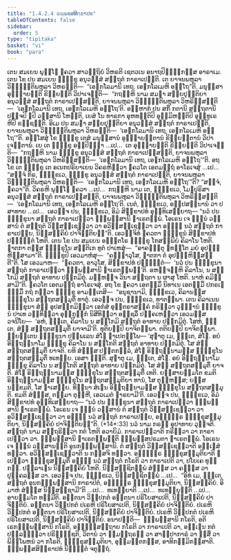 ```yaml
---
title: "1.4.2.4 ຉພ຺ພສ຺ສສິກ຺ຂາປທ"
tableOfContents: false
sidebar:
  order: 5
type: "tipitaka"
basket: "vi"
book: "para"
---
```



<DynamicBreadcrumb />

<Division number="557" book="para">

<Paragraph number="2135" book="para">
ເຕນ ສມເຍນ ພຸທ຺ໂຘ ຠຄວາ ສາວຕ຺ຖິຍໍ ວິຫຣຕິ ເຊຕວເນ ອນາຖປິຓ຺ຑິກສ຺ສ ອາຣາເມ. ເຕນ ໂຂ ປນ ສມເຍນ ຠິກ຺ຂູ ອນຸວສ຺ສໍ ສນ຺ຖຕໍ ກາຣາເປນ຺ຕິ. ເຕ ຍາຈນພຫຸລາ ວິຎ຺ຎຕ຺ຕິພຫຸລາ ວິຫຣນ຺ຕິ—  “ເອຬກໂລມານິ ເທຖ. ເອຬກໂລເມຫິ ອຕ຺ໂຖ”ຕິ. ມນຸສ຺ສາ ອຸຊ຺ຌາຍນ຺ຕິ ຂິຍ຺ຍນ຺ຕິ ວິປາເຈນ຺ຕິ—  “ກຖຎ຺ຫິ ນາມ ສມຓາ ສກ຺ຍປຸຕ຺ຕິຍາ ອນຸວສ຺ສໍ ສນ຺ຖຕໍ ກາຣາເປສ຺ສນ຺ຕິ, ຍາຈນພຫຸລາ ວິຎ຺ຎຕ຺ຕິພຫຸລາ ວິຫຣິສ຺ສນ຺ຕິ—  ‘ເອຬກໂລມານິ ເທຖ, ເອຬກໂລເມຫິ ອຕ຺ໂຖ’ຕິ. ອມ຺ຫາກໍ ປນ ສກິໍ ກຕານິ ສນ຺ຖຕານິ ປຎ຺ຈປິ ຉປິ ວສ຺ສານິ ໂຫນ຺ຕິ, ເຍສໍ ໂນ ທາຣກາ ອຸຫທນ຺ຕິປິ ອຸມ຺ມິຫນ຺ຕິປິ ອຸນ຺ທູເຣຫິປິ ຂຊ຺ຊນ຺ຕິ. ອິເມ ປນ ສມຓາ ສກ຺ຍປຸຕ຺ຕິຍາ ອນຸວສ຺ສໍ ສນ຺ຖຕໍ ກາຣາເປນ຺ຕິ, ຍາຈນພຫຸລາ ວິຎ຺ຎຕ຺ຕິພຫຸລາ ວິຫຣນ຺ຕິ—  ‘ເອຬກໂລມານິ ເທຖ, ເອຬກໂລເມຫິ ອຕ຺ໂຖ’”ຕິ.
</Paragraph>

<Paragraph number="2136" book="para">
ອສ຺ໂສສຸໍ ໂຂ ຠິກ຺ຂູ ເຕສໍ ມນຸສ຺ສານໍ ອຸຊ຺ຌາຍນ຺ຕານໍ ຂິຍ຺ຍນ຺ຕານໍ ວິປາເຈນ຺ຕານໍ. ເຍ ເຕ ຠິກ຺ຂູ ອປ຺ປິຈ຺ຉາ …ເປ…  ເຕ ອຸຊ຺ຌາຍນ຺ຕິ ຂິຍ຺ຍນ຺ຕິ ວິປາເຈນ຺ຕິ—  “ກຖຎ຺ຫິ ນາມ ຠິກ຺ຂູ ອນຸວສ຺ສໍ ສນ຺ຖຕໍ ກາຣາເປສ຺ສນ຺ຕິ, ຍາຈນພຫຸລາ ວິຎ຺ຎຕ຺ຕິພຫຸລາ ວິຫຣິສ຺ສນ຺ຕິ—  ‘ເອຬກໂລມານິ ເທຖ, ເອຬກໂລເມຫິ ອຕ຺ໂຖ’”ຕິ.
</Paragraph>

<Paragraph number="2137" book="para">
ອຖ ໂຂ ເຕ ຠິກ຺ຂູ ເຕ ອເນກປຣິຍາເຍນ ວິຄຣຫິຕ຺ວາ ຠຄວໂຕ ເອຕມຕ຺ຖໍ ອາໂຣເຈສຸໍ …ເປ…  “ສຈ຺ຈໍ ກິຣ, ຠິກ຺ຂເວ, ຠິກ຺ຂູ ອນຸວສ຺ສໍ ສນ຺ຖຕໍ ກາຣາເປນ຺ຕິ, ຍາຈນພຫຸລາ ວິຎ຺ຎຕ຺ຕິພຫຸລາ ວິຫຣນ຺ຕິ—  ‘ເອຬກໂລມານິ ເທຖ, ເອຬກໂລເມຫິ ອຕ຺ໂຖ’”ຕິ? “ສຈ຺ຈໍ, ຠຄວາ”ຕິ. ວິຄຣຫິ ພຸທ຺ໂຘ ຠຄວາ …ເປ…  ກຖຎ຺ຫິ ນາມ ເຕ, ຠິກ຺ຂເວ, ໂມຆປຸຣິສາ ອນຸວສ຺ສໍ ສນ຺ຖຕໍ ກາຣາເປສ຺ສນ຺ຕິ, ຍາຈນພຫຸລາ ວິຎ຺ຎຕ຺ຕິພຫຸລາ ວິຫຣິສ຺ສນ຺ຕິ—  ‘ເອຬກໂລມານິ ເທຖ, ເອຬກໂລເມຫິ ອຕ຺ໂຖ’ຕິ. ເນຕໍ, ຠິກ຺ຂເວ, ອປ຺ປສນ຺ນານໍ ວາ ປສາທາຍ …ເປ…  ເອວຎ຺ຈ ປນ, ຠິກ຺ຂເວ, ອິມໍ ສິກ຺ຂາປທໍ ອຸທ຺ທິເສຍ຺ຍາຖ—
</Paragraph>

</Division>
<Division number="558" book="para">

<Paragraph number="2138" book="para">
<Emphasis>“ນວໍ ປນ ຠິກ຺ຂຸນາ ສນ຺ຖຕໍ ກາຣາເປຕ຺ວາ ຉພ຺ພສ຺ສານິ ຘາເຣຕພ຺ພໍ. ໂອເຣນ ເຈ ຉນ຺ນໍ ວສ຺ສານໍ ຕໍ ສນ຺ຖຕໍ ວິສ຺ສຊ຺ເຊຕ຺ວາ ວາ ອວິສ຺ສຊ຺ເຊຕ຺ວາ ວາ ອຎ຺ຎໍ ນວໍ ສນ຺ຖຕໍ ກາຣາເປຍ຺ຍ, ນິສ຺ສຄ຺ຄິຍໍ ປາຈິຕ຺ຕິຍນ຺”</Emphasis>ຕິ.
</Paragraph>

<Paragraph number="2139" book="para">
ເອວຎ຺ຈິທໍ ຠຄວຕາ ຠິກ຺ຂູນໍ ສິກ຺ຂາປທໍ ປຎ຺ຎຕ຺ຕໍ ໂຫຕິ.
</Paragraph>

</Division>
<Division number="559" book="para">

<Paragraph number="2140" book="para">
ເຕນ ໂຂ ປນ ສມເຍນ ອຎ຺ຎຕໂຣ ຠິກ຺ຂຸ ໂກສມ຺ພິຍໍ ຄິລາໂນ ໂຫຕິ. ຎາຕກາ ຕສ຺ສ ຠິກ຺ຂຸໂນ ສນ຺ຕິເກ ທູຕໍ ປາເຫສຸໍ—  “ອາຄຈ຺ຉຕຸ ຠທນ຺ໂຕ ມຍໍ ອຸປຏ຺ຐຫິສ຺ສາມາ”ຕິ. ຠິກ຺ຂູປິ ເອວມາຫໍສຸ—  “ຄຈ຺ຉາວຸໂສ, ຎາຕກາ ຕໍ ອຸປຏ຺ຐຫິສ຺ສນ຺ຕີ”ຕິ. ໂສ ເອວມາຫ—  “ຠຄວຕາ, ອາວຸໂສ, ສິກ຺ຂາປທໍ ປຎ຺ຎຕ຺ຕໍ—  ‘ນວໍ ປນ ຠິກ຺ຂຸນາ ສນ຺ຖຕໍ ກາຣາເປຕ຺ວາ ຉພ຺ພສ຺ສານິ ຘາເຣຕພ຺ພນ຺’ຕິ. ອຫຎ຺ຈມ຺ຫິ ຄິລາໂນ, ນ ສກ຺ໂກມິ ສນ຺ຖຕໍ ອາທາຍ ປກ຺ກມິຕຸໍ. ມຍ຺ຫຎ຺ຈ ວິນາ ສນ຺ຖຕາ ນ ຜາສຸ ໂຫຕິ. ນາຫໍ ຄມິສ຺ສາມີ”ຕິ. ຠຄວໂຕ ເອຕມຕ຺ຖໍ ອາໂຣເຈສຸໍ.
</Paragraph>

<Paragraph number="2141" book="para">
ອຖ ໂຂ ຠຄວາ ເອຕສ຺ມິໍ ນິທາເນ ເອຕສ຺ມິໍ ປກຣເຓ ຘມ຺ມິໍ ກຖໍ ກຕ຺ວາ ຠິກ຺ຂູ ອາມນ຺ເຕສິ—  “ອນຸຊານາມິ, ຠິກ຺ຂເວ, ຄິລານສ຺ສ ຠິກ຺ຂຸໂນ ສນ຺ຖຕສມ຺ມຸຕິໍ ທາຕຸໍ. ເອວຎ຺ຈ ປນ, ຠິກ຺ຂເວ, ທາຕພ຺ພາ. ເຕນ ຄິລາເນນ ຠິກ຺ຂຸນາ ສໍຆໍ ອຸປສງ຺ກມິຕ຺ວາ ເອກໍສໍ ອຸຕ຺ຕຣາສງ຺ຄໍ ກຣິຕ຺ວາ ວຸຑ຺ຒານໍ ຠິກ຺ຂູນໍ ປາເທ ວນ຺ທິຕ຺ວາ ອຸກ຺ກຸຏິກໍ ນິສີທິຕ຺ວາ ອຎ຺ຊລິໍ ປຄ຺ຄເຫຕ຺ວາ ເອວມສ຺ສ ວຈນີໂຍ—  ‘ອຫໍ, ຠນ຺ເຕ, ຄິລາໂນ ນ ສກ຺ໂກມິ ສນ຺ຖຕໍ ອາທາຍ ປກ຺ກມິຕຸໍ. ໂສຫໍ, ຠນ຺ເຕ, ສໍຆໍ ສນ຺ຖຕສມ຺ມຸຕິໍ ຍາຈາມີ’ຕິ. ທຸຕິຍມ຺ປິ ຍາຈິຕພ຺ພາ. ຕຕິຍມ຺ປິ ຍາຈິຕພ຺ພາ. ພ຺ຍຕ຺ເຕນ ຠິກ຺ຂຸນາ ປຏິພເລນ ສໍໂຆ ຎາເປຕພ຺ໂພ—
</Paragraph>

</Division>
<Division number="560" book="para">

<Paragraph number="2142" book="para">
‘ສຸຓາຕຸ ເມ, ຠນ຺ເຕ, ສໍໂຆ. ອຍໍ ອິຕ຺ຖນ຺ນາໂມ ຠິກ຺ຂຸ ຄິລາໂນ ນ ສກ຺ໂກຕິ ສນ຺ຖຕໍ ອາທາຍ ປກ຺ກມິຕຸໍ. ໂສ ສໍຆໍ ສນ຺ຖຕສມ຺ມຸຕິໍ ຍາຈຕິ. ຍທິ ສໍຆສ຺ສ ປຕ຺ຕກລ຺ລໍ, ສໍໂຆ ອິຕ຺ຖນ຺ນາມສ຺ສ ຠິກ຺ຂຸໂນ ສນ຺ຖຕສມ຺ມຸຕິໍ ທເທຍ຺ຍ. ເອສາ ຎຕ຺ຕິ.
</Paragraph>

<Paragraph number="2143" book="para">
ສຸຓາຕຸ ເມ, ຠນ຺ເຕ, ສໍໂຆ. ອຍໍ ອິຕ຺ຖນ຺ນາໂມ ຠິກ຺ຂຸ ຄິລາໂນ ນ ສກ຺ໂກຕິ ສນ຺ຖຕໍ ອາທາຍ ປກ຺ກມິຕຸໍ. ໂສ ສໍຆໍ ສນ຺ຖຕສມ຺ມຸຕິໍ ຍາຈຕິ. ສໍໂຆ ອິຕ຺ຖນ຺ນາມສ຺ສ ຠິກ຺ຂຸໂນ ສນ຺ຖຕສມ຺ມຸຕິໍ ເທຕິ. ຍສ຺ສາຍສ຺ມໂຕ ຂມຕິ ອິຕ຺ຖນ຺ນາມສ຺ສ ຠິກ຺ຂຸໂນ ສນ຺ຖຕສມ຺ມຸຕິຍາ ທານໍ, ໂສ ຕຸຓ຺ຫສ຺ສ; ຍສ຺ສ ນກ຺ຂມຕິ, ໂສ ຠາເສຍ຺ຍ.
</Paragraph>

<Paragraph number="2144" book="para">
ທິນ຺ນາ ສໍເຆນ ອິຕ຺ຖນ຺ນາມສ຺ສ ຠິກ຺ຂຸໂນ ສນ຺ຖຕສມ຺ມຸຕິ. ຂມຕິ ສໍຆສ຺ສ, ຕສ຺ມາ ຕຸຓ຺ຫີ, ເອວເມຕໍ ຘາຣຍາມີ’ຕິ.
</Paragraph>

<Paragraph number="2145" book="para">
ເອວຎ຺ຈ ປນ, ຠິກ຺ຂເວ, ອິມໍ ສິກ຺ຂາປທໍ ອຸທ຺ທິເສຍ຺ຍາຖ—
</Paragraph>

</Division>
<Division number="561" book="para">

<Paragraph number="2146" book="para">
<Emphasis>“ນວໍ ປນ ຠິກ຺ຂຸນາ ສນ຺ຖຕໍ ກາຣາເປຕ຺ວາ ຉພ຺ພສ຺ສານິ ຘາເຣຕພ຺ພໍ. ໂອເຣນ ເຈ ຉນ຺ນໍ ວສ຺ສານໍ ຕໍ ສນ຺ຖຕໍ ວິສ຺ສຊ຺ເຊຕ຺ວາ ວາ ອວິສ຺ສຊ຺ເຊຕ຺ວາ ວາ ອຎ຺ຎໍ ນວໍ ສນ຺ຖຕໍ ກາຣາເປຍ຺ຍ, ອຎ຺ຎຕ຺ຣ ຠິກ຺ຂຸສມ຺ມຸຕິຍາ, ນິສ຺ສຄ຺ຄິຍໍ ປາຈິຕ຺ຕິຍນ຺”</Emphasis>ຕິ. (*14*:<Emphasis>33</Emphasis>)
</Paragraph>

</Division>
<Division number="562" book="para">

<Paragraph number="2147" book="para">
<Emphasis>ນວໍ</Emphasis> ນາມ ກຣຓໍ ອຸປາທາຍ ວຸຈ຺ຈຕິ.
</Paragraph>

<Paragraph number="2148" book="para">
<Emphasis>ສນ຺ຖຕໍ</Emphasis> ນາມ ສນ຺ຖຣິຕ຺ວາ ກຕໍ ໂຫຕິ ອວາຍິມໍ.
</Paragraph>

<Paragraph number="2149" book="para">
<Emphasis>ກາຣາເປຕ຺ວາ</Emphasis>ຕິ ກຣິຕ຺ວາ ວາ ກາຣາເປຕ຺ວາ ວາ.
</Paragraph>

<Paragraph number="2150" book="para">
<Emphasis>ຉພ຺ພສ຺ສານິ ຘາເຣຕພ຺ພນ຺</Emphasis>ຕິ ຉພ຺ພສ຺ສປຣມຕາ ຘາເຣຕພ຺ພໍ.
</Paragraph>

<Paragraph number="2151" book="para">
<Emphasis>ໂອເຣນ ເຈ ຉນ຺ນໍ ວສ຺ສານນ຺</Emphasis>ຕິ ອູນກຉພ຺ພສ຺ສານິ.
</Paragraph>

<Paragraph number="2152" book="para">
<Emphasis>ຕໍ ສນ຺ຖຕໍ ວິສ຺ສຊ຺ເຊຕ຺ວາ</Emphasis>ຕິ ອຎ຺ເຎສໍ ທຕ຺ວາ.
</Paragraph>

<Paragraph number="2153" book="para">
<Emphasis>ອວິສ຺ສຊ຺ເຊຕ຺ວາ</Emphasis>ຕິ ນ ກສ຺ສຈິ ທຕ຺ວາ.
</Paragraph>

<Paragraph number="2154" book="para">
<Emphasis>ອຎ຺ຎຕ຺ຣ ຠິກ຺ຂຸສມ຺ມຸຕິຍາ</Emphasis>ຕິ ຐເປຕ຺ວາ ຠິກ຺ຂຸສມ຺ມຸຕິໍ ອຎ຺ຎໍ ນວໍ ສນ຺ຖຕໍ ກໂຣຕິ ວາ ກາຣາເປຕິ ວາ, ປໂຍເຄ ທຸກ຺ກຏໍ. ປຏິລາເຠນ ນິສ຺ສຄ຺ຄິຍໍ ໂຫຕິ. ນິສ຺ສຊ຺ຊິຕພ຺ພໍ ສໍຆສ຺ສ ວາ ຄຓສ຺ສ ວາ ປຸຄ຺ຄລສ຺ສ ວາ. ເອວຎ຺ຈ ປນ, ຠິກ຺ຂເວ, ນິສ຺ສຊ຺ຊິຕພ຺ພໍ …ເປ…  “ອິທໍ ເມ, ຠນ຺ເຕ, ສນ຺ຖຕໍ ອູນກຉພ຺ພສ຺ສານິ ກາຣາປິຕໍ, ອຎ຺ຎຕ຺ຣ ຠິກ຺ຂຸສມ຺ມຸຕິຍາ, ນິສ຺ສຄ຺ຄິຍໍ. ອິມາຫໍ ສໍຆສ຺ສ ນິສ຺ສຊ຺ຊາມີ”ຕິ …ເປ…  ທເທຍ຺ຍາຕິ …ເປ…  ທເທຍ຺ຍຸນ຺ຕິ …ເປ…  ອາຍສ຺ມໂຕ ທມ຺ມີຕິ.
</Paragraph>

</Division>
<Division number="563" book="para">

<Paragraph number="2155" book="para">
ອຕ຺ຕນາ ວິປ຺ປກຕໍ ອຕ຺ຕນາ ປຣິໂຍສາເປຕິ, ນິສ຺ສຄ຺ຄິຍໍ ປາຈິຕ຺ຕິຍໍ. ອຕ຺ຕນາ ວິປ຺ປກຕໍ ປເຣຫິ ປຣິໂຍສາເປຕິ, ນິສ຺ສຄ຺ຄິຍໍ ປາຈິຕ຺ຕິຍໍ. ປເຣຫິ ວິປ຺ປກຕໍ ອຕ຺ຕນາ ປຣິໂຍສາເປຕິ, ນິສ຺ສຄ຺ຄິຍໍ ປາຈິຕ຺ຕິຍໍ. ປເຣຫິ ວິປ຺ປກຕໍ ປເຣຫິ ປຣິໂຍສາເປຕິ, ນິສ຺ສຄ຺ຄິຍໍ ປາຈິຕ຺ຕິຍໍ.
</Paragraph>

</Division>
<Division number="564" book="para">

<Paragraph number="2156" book="para">
ອນາປຕ຺ຕິ—  ຉພ຺ພສ຺ສານິ ກໂຣຕິ, ອຕິເຣກຉພ຺ພສ຺ສານິ ກໂຣຕິ, ອຎ຺ຎສ຺ສຕ຺ຖາຍ ກໂຣຕິ ວາ ກາຣາເປຕິ ວາ, ອຎ຺ເຎນ ກຕໍ ປຏິລຠິຕ຺ວາ ປຣິຠຸຎ຺ຊຕິ, ວິຕານໍ ວາ ຠູມຕ຺ຖຣຓໍ ວາ ສາຓິປາກາຣໍ ວາ ຠິສິໍ ວາ ພິພ຺ໂພຫນໍ ວາ ກໂຣຕິ, ຠິກ຺ຂຸສມ຺ມຸຕິຍາ, ອຸມ຺ມຕ຺ຕກສ຺ສ, ອາທິກມ຺ມິກສ຺ສາຕິ.

</Paragraph>
</Division>

<Paragraph number="2157" type="center" book="para">
ຉພ຺ພສ຺ສສິກ຺ຂາປທໍ ນິຏ຺ຐິຕໍ ຈຕຸຕ຺ຖໍ.
</Paragraph>
